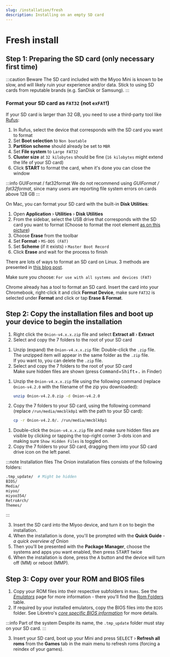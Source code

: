 ```yaml
---
slug: /installation/fresh
description: Installing on an empty SD card
---
```




# Fresh install


## Step 1: Preparing the SD card (only necessary first time)


:::caution Beware
The SD card included with the Miyoo Mini is known to be slow, and will likely ruin your experience and/or data.
Stick to using SD cards from reputable brands (e.g. SanDisk or Samsung).
:::

### Format your SD card as `FAT32` (not `exFAT`!)


<Tabs groupId="os" queryString>
<TabItem value="win" label="Windows">

If your SD card is larger than 32 GB, you need to use a third-party tool like [Rufus](https://rufus.ie/):

1. In Rufus, select the device that corresponds with the SD card you want to format
2. Set **Boot selection** to `Non bootable`
3. **Partition scheme** should already be set to `MBR`
4. Set **File system** to `Large FAT32`
5. **Cluster size** at `32 kilobytes` should be fine (`16 kilobytes` might extend the life of your SD card)
6. Click **START** to format the card, when it's done you can close the window

:::info GUIFormat / fat32format
We do not recommend using *GUIFormat / fat32format*, since many users are reporting file system errors on cards above 128 GB
:::

</TabItem>
<TabItem value="mac" label="Mac">

On Mac, you can format your SD card with the built-in **Disk Utilities**:

1. Open **Application** › **Utilities** › **Disk Utilities**
2. From the sidebar, select the USB drive that corresponds with the SD card you want to format (Choose to format the root element [as on this picture](./assets/format-usb-to-fat32-on-mac.webp))
3. Choose **Erase** from the toolbar
4. Set **Format** › `MS-DOS (FAT)`
5. Set **Scheme** (if it exists) › `Master Boot Record`
6. Click **Erase** and wait for the process to finish

</TabItem>
<TabItem value="linux" label="Linux">

There are lots of ways to format an SD card on Linux. 3 methods are presented in [this blog post](https://www.golinuxcloud.com/steps-to-format-sd-card-in-linux/).

Make sure you choose: `For use with all systems and devices (FAT)`

</TabItem>
<TabItem value="chromeos" label="Chrome OS">

Chrome already has a tool to format an SD card. Insert the card into your Chromebook, right-click it and click **Format Device**, make sure `FAT32` is selected under **Format** and click or tap **Erase & Format**. 

</TabItem>
</Tabs>


## Step 2: Copy the installation files and boot up your device to begin the installation

<Tabs groupId="os" queryString>
<TabItem value="win" label="Windows">

1. Right click the `Onion-v4.x.x.zip` file and select **Extract all** › **Extract**
2. Select and copy the 7 folders to the root of your SD card

</TabItem>
<TabItem value="mac" label="Mac">

1. Unzip (expand) the `Onion-v4.x.x.zip` file: Double-click the `.zip` file.  
   The unzipped item will appear in the same folder as the `.zip` file.  
   If you want to, you can delete the `.zip` file.
2. Select and copy the 7 folders to the root of your SD card  
   Make sure hidden files are shown (press <kbd>Command</kbd>+<kbd>Shift</kbd>+<kbd>.</kbd> in Finder)

</TabItem>
<TabItem value="linux" label="Linux">

1. Unzip the `Onion-v4.x.x.zip` file using the following command (replace `Onion-v4.2.0` with the filename of the zip you downloaded):

   ```sh
   unzip Onion-v4.2.0.zip -d Onion-v4.2.0
   ```

2. Copy the 7 folders to your SD card, using the following command (replace `/run/media/mmcblk0p1` with the path to your SD card):

   ```sh
   cp -r Onion-v4.2.0/. /run/media/mmcblk0p1
   ```

</TabItem>
<TabItem value="chromeos" label="Chrome OS">

1. Double-click the `Onion-v4.x.x.zip` file and make sure hidden files are visible by clicking or tapping the top-right corner 3-dots icon and making sure `Show Hidden Files` is toggled on.
2. Copy the 7 folders to your SD card, dragging them into your SD card drive icon on the left panel.

</TabItem>
</Tabs>

:::note Installation files
The Onion installation files consists of the following folders:
```sh showLineNumbers
.tmp_update/  # Might be hidden
BIOS/
Media/
miyoo/
miyoo354/
RetroArch/
Themes/
```
:::

3. Insert the SD card into the Miyoo device, and turn it on to begin the installation.
4. When the installation is done, you'll be prompted with the **Quick Guide** - *a quick overview of Onion*
5. Then you'll be presented with the **Package Manager**, choose the systems and apps you want enabled, then press <kbd>START</kbd> twice
6. When the installation is done, press the <kbd>A</kbd> button and the device will turn off (MM) or reboot (MMP).


## Step 3: Copy over your ROM and BIOS files

1. Copy your ROM files into their respective subfolders in `Roms`. See the *[Emulators](../emulators)* page for more information - there you'll find the [Rom Folders](../emulators/folders) table.
2. If required by your installed emulators, copy the BIOS files into the `BIOS` folder. See Libretro's *[core specific BIOS information](https://docs.libretro.com/library/bios/#links-to-the-core-specific-bios-information)* for more details.

:::info Part of the system
Despite its name, the `.tmp_update` folder must stay on your SD card.
:::

3. Insert your SD card, boot up your Mini and press <kbd>SELECT</kbd> › **Refresh all roms** from the **Games** tab in the main menu to refresh roms (forcing a reindex of your games).
